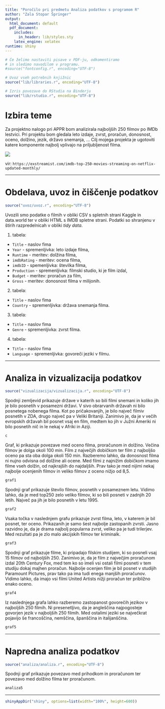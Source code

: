 ```yaml
---
title: "Poročilo pri predmetu Analiza podatkov s programom R"
author: "Zala Stopar Špringer"
output:
  html_document: default
  pdf_document:
    includes:
      in_header: lib/styles.sty
    latex_engine: xelatex
runtime: shiny
---
```


```r
# Če želimo nastaviti pisave v PDF-ju, odkomentiramo
# in sledimo navodilom v programu.
#source("fontconfig.r", encoding="UTF-8")

# Uvoz vseh potrebnih knjižnic
source("lib/libraries.r", encoding="UTF-8")
```

```r
# Izris povezave do RStudia na Binderju
source("lib/rstudio.r", encoding="UTF-8")
```

# Izbira teme

Za projektno nalogo pri APPR bom analizirala najboljših 250 filmov po IMDb lestvici. Pri projektu bom gledala leto izdaje, zvrst, proračun, donosnost, oceno, dolžino, jezik, državo snemanja, ...
Cilj mojega projekta je ugotoviti katere komponente najbolj vplivajo na priljubljenost filma.


![](slike/imdb-filmi-slika.jpg)

vir: `https://exstreamist.com/imdb-top-250-movies-streaming-on-netflix-updated-monthly/`

***

# Obdelava, uvoz in čiščenje podatkov

```r
source("uvoz/uvoz.r", encoding="UTF-8")
```

Uvozili smo podatke o filmih v obliki CSV s spletnih strani Kaggle in data.world ter v obliki HTML s IMDB spletne strani. Podatki so shranjenu v štirih razpredelnicah v obliki *tidy data*.

1. tabela:
  - `Title` - naslov fima
  - `Year` - spremenljivka: leto izdaje filma,
  - `Runtime` - meritev: dolžina filma,
  - `imdbRating` - meritev: ocena filma,
  - `imdbID` - spemenljivka: številka filma, 
  - `Production` - spremenljivka: filmski studio, ki je film izdal,
  - `Budget` - meritev: proračun za film,
  - `Gross` - meritev: donosnost filma v milijonih.
  
2. tabela:
  - `Title` - naslov fima
  - `Country` - spremenljivka: država snemanja filma.

3. tabela:
  - `Title` - naslov fima
  - `Genre` - spremenljivka: zvrst filma.

4. tabela:
  - `Title` - naslov fima
  - `Language` - spremenljivka: govoreči jeziki v filmu.

***

# Analiza in vizualizacija podatkov
```r
source("vizualizacija/vizualizacija.r", encoding="UTF-8")
```


Spodnji zemljevid prikazuje države v katerih so bili filmi snemani in koliko jih je bilo posnetih v posamezni državi.
V sivo obrarvanih državah ni bilo posnetega nobenega filma.
Kot po pričakovanjih, je bilo največ filmiv posnetih v ZDA, drugo največ pa v Veliki Britaniji. Zanimivo je, da je v večih evropskih državah bil posnet vsaj en film, medtem ko jih v Južni Ameriki ni bilo posnetih nič in le nekaj v Afriki in Aziji.

```r
c
``` 


Graf, ki prikazuje povezave med oceno filma, proračunom in dolžino.
Večina filmov je dolga okoli 100 min. Film z največjih dobičkom ter film z najboljšo oceno pa sta oba dolga okoli 150 min.
Razberemo lahko, da donosnost filma ni nujno odvisna od dolžine ali ocene. Med filmi z najnižim dobičkom imamo filme vseh dolžin, od najkrajših do najdaljših. Prav tako je med nijimi nekaj najbolje ocenjenih filmov in veliko filmov z oceno nižjo od 8,5.

```r
graf1
```

Spodnji graf prikazuje število filmov, posnetih v posameznem letu.
Vidimo lahko, da je med top250 zelo veliko filmov, ki so bili posneti v zadnjih 20 letih. Največ pa jih je bilo posnetih v letu 1995.

```r
graf2
```


Vsaka točka v naslednjem grafu prikazuje zvrst filma, leto, v katerem je bil posnet, ter oceno. Prikazanih je samo šest najbolje zastopanih zvrsti.
Jasno razvidno je, da je drama najbolj popularna zvrst, veliko pa je tudi trilerjev. Med rezultati pa je zlo malo akcijskih filmov ter kriminalk.


```r
graf3
```


Spodnji graf prikazuje filme, ki pripadajo filskim studijem, ki so posneli vsaj 15 filmov od najboljših 250. 
Zanimivo je, da je film z največjim proračunom izdal 20th Century Fox, med tem ko so imeli vsi ostali filmi posneti v tem studiju dokaj majhen proračun.  Najbolje ocenjen film je bil posnet v studijih Paramount Pictures, prav tako pa ima tudi enega manjših proračunov.
Vidimo lahko, da imajo vsi filmi United Artists nižji proračun ter približno enako oceno.

```r
graf4
```

Iz naslednjega grafa lahko razberemo zastopanost govorečih jezikov v najboljših 250 filmih.
Ni presenetljivo, da je angleščina najpogosteje govorjen jezik v najboljših 250 filmih.
Med ostalimi jeziki se največkrat pojavijo še francoščina, nemščina, španščina in italijanščina.
```r
graf5
```

***
# Napredna analiza podatkov
```r
source("analiza/analiza.r", encoding="UTF-8")
```
Spodnji graf prikazuje povezavo med prihodkom in proračunom ter povezavo med dolžino filma ter proračunom.

```r
analiza5  
```

***

```r
shinyAppDir("shiny", options=list(width="100%", height=600))
```
